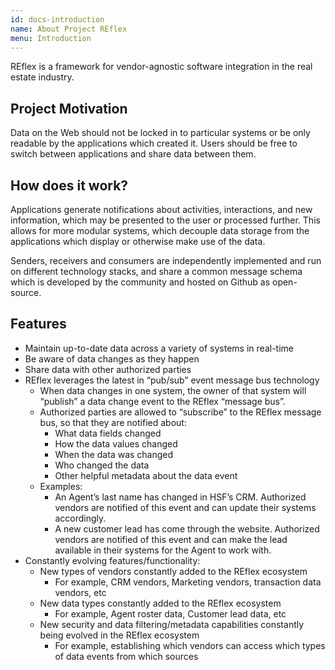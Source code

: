 ```yaml
---
id: docs-introduction
name: About Project REflex
menu: Introduction
---
```


REflex is a framework for vendor-agnostic software integration in the real estate industry.

## Project Motivation
Data on the Web should not be locked in to particular systems or be only readable by the applications which created it. 
Users should be free to switch between applications and share data between them.

## How does it work?

Applications generate notifications about activities, interactions, and new information, which may be presented to the user or processed further.
This allows for more modular systems, which decouple data storage from the applications which display or otherwise make use of the data.

Senders, receivers and consumers are independently implemented and run on different technology stacks, 
and share a common message schema which is developed by the community and hosted on Github as open-source.

## Features

- Maintain up-to-date data across a variety of systems in real-time
- Be aware of data changes as they happen
- Share data with other authorized parties
- REflex leverages the latest in “pub/sub” event message bus technology
  - When data changes in one system, the owner of that system will “publish” a data change event to the REflex “message bus”. 
  - Authorized parties are allowed to “subscribe” to the REflex message bus, so that they are notified about:
    - What data fields changed
    - How the data values changed
    - When the data was changed
    - Who changed the data
    - Other helpful metadata about the data event
  - Examples:
    - An Agent’s last name has changed in HSF’s CRM. Authorized vendors are notified of this event and can update their systems accordingly.
    - A new customer lead has come through the website. Authorized vendors are notified of this event and can
make the lead available in their systems for the Agent to work with.
- Constantly evolving features/functionality:
  - New types of vendors constantly added to the REflex ecosystem
    - For example, CRM vendors, Marketing vendors, transaction data vendors, etc
  - New data types constantly added to the REflex ecosystem
    - For example, Agent roster data, Customer lead data, etc
  - New security and data filtering/metadata capabilities constantly being evolved in the REflex ecosystem
    - For example, establishing which vendors can access which types of data events from which sources
    



